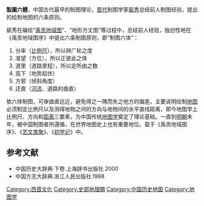'''製圖六體'''，中国古代最早的制图理论，[[晋代|晋代]]制图学家[[裴秀|裴秀]]总结前人制图经验，提出的绘制地图的六条原则。

裴秀在编绘“[[禹贡地域图|禹贡地域图]]”、“地形方丈图”等过程中，总结前人经验，独创性地在《禹贡地域图序》中提出六条制图原则，即“制图六体”：
# 分率（[[比例尺|比例尺]]），所以辨广轮之度
# 准望（方位），所以正彼此之体
# 道里（道路里程），所以定所由之数
# 高下（地势起伏）
# 方邪（倾斜角度）
# 迂直（[[河流|河流]]、道路的曲直）

依六体制图，可审曲直远近，避免得之一隅而失之他方的偏差。主要说明绘制[[地图|地图]]必须制定比例尺以及测得地物之间的方向与地物间的水平直线距离，即今地图学上比例尺、方向和[[距离|距离]]三要素，为中国传统[[地图学|地图学]]奠定了理论基础。一直到[[明朝|明朝]]末年，被中国制图者所遵循，在世界地图史上也有重要地位。载于《禹贡地域图序》、《[[艺文类聚|艺文类聚]]》、《[[初学记|初学记]]》中。

== 参考文献 ==
*中国历史大辞典·下卷.上海辞书出版社.2000
*中国方志大辞典.浙江人民出版社.1988
{{DEFAULTSORT:Z}}
[[Category:西晋文化|Category:西晋文化]]
[[Category:史部地理類|Category:史部地理類]]
[[Category:中国历史地图|Category:中国历史地图]]
[[Category:地图学|Category:地图学]]